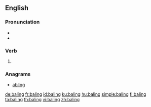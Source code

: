 ==English==

===Pronunciation===
* {{IPA|/ˈbeɪlɪŋ/|lang=en}}
* {{homophones|bailing|lang=en}}

===Verb===
{{head|en|present participle}}

# {{present participle of|bale|lang=en|nocat=1}}

===Anagrams===
* [[abling#English|abling]]

[[de:baling]]
[[fr:baling]]
[[id:baling]]
[[ku:baling]]
[[hu:baling]]
[[simple:baling]]
[[fi:baling]]
[[ta:baling]]
[[th:baling]]
[[vi:baling]]
[[zh:baling]]